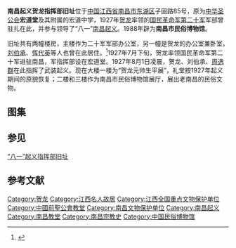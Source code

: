 {{文物保护单位
|级别 = 全国
|名称 =“八一”起义指挥部旧址
|子项 = 贺龙指挥部
|图片 = [[File:Nanchang_He_Long_Zhihuibu_Jiuzhi_20120627-02.jpg|240px]]
|所在 = [[江西省|江西省]][[南昌市|南昌市]]
|坐标 = {{coord|28|40|59|N|115|52|49|E|display=inline,title|scale:10000}}
|分类 = 革命遗址及革命纪念建筑物
|时代 = 1927年
|编号 = [[第一批全国重点文物保护单位|第一批]]第13项
|登录 = 1961年3月4日
}}

'''南昌起义贺龙指挥部旧址'''位于[[中华人民共和国|中国]][[江西省|江西省]][[南昌市|南昌市]][[东湖区|东湖区]]子固路85号，原为[[中华圣公会|中华圣公会]]'''宏道堂'''及其附属的宏道中学，1927年[[贺龙|贺龙]]率领的[[国民革命军第二十军|国民革命军第二十军]]军部曾驻扎在此，并参与领导了“八一”[[南昌起义|南昌起义]]。1988年辟为'''南昌市民俗博物馆'''。

旧址共有两幢楼房，主楼作为二十军军部办公室，另一幢是贺龙的办公室兼卧室，[[刘伯承|刘伯承]]、[[恽代英|恽代英]]等人也曾在此居住。<ref>{{Cite web |url=http://www.jx.xinhuanet.com/mssd/2003-03/26/content_335433.htm |title=贺龙第二十军指挥部旧址 |accessdate=2012-07-20 |archive-date=2012-05-21 |archive-url=https://web.archive.org/web/20120521022955/http://www.jx.xinhuanet.com/mssd/2003-03/26/content_335433.htm |dead-url=no }}</ref>1927年7月下旬，贺龙率领国民革命军第二十军进驻南昌，军指挥部设在宏道堂。1927年8月1日凌晨，贺龙、刘伯承、[[周逸群|周逸群]]在此指挥了武装起义。现在大楼一楼为“贺龙元帅生平展”，礼堂按1927年起义期间的原貌恢复；二楼和三楼作为南昌市民俗博物馆展厅，展出老南昌的民俗文物。

== 图集 ==
{{Gallery
|title=
|footer=
|width=300
|height=
|lines=1
|File:江西大旅社 20191016 145345.jpg|南昌起义贺龙指挥部旧址
|File:Nanchang He Long Zhihuibu Jiuzhi 20120627-11.jpg|主楼高三层
|File:Nanchang He Long Zhihuibu Jiuzhi 20120627-08.jpg|“宏毅道成”
|File:Nanchang He Long Zhihuibu Jiuzhi 20120627-05.jpg|礼堂，按1927年原貌恢复
|File:Nanchang He Long Zhihuibu Jiuzhi 20120627-03.jpg|一楼室内的贺龙元帅生平展
}}

==参见==
[[“八一”起义指挥部旧址|“八一”起义指挥部旧址]]

==参考文献==
{{commonscat|Site of He Long's Headquarters of Nanchang Uprising}}
{{Reflist}}

{{老南昌}}
{{江西全国重点文物保护单位}}
[[Category:贺龙|Category:贺龙]]
[[Category:江西名人故居|Category:江西名人故居]]
[[Category:江西全国重点文物保护单位|Category:江西全国重点文物保护单位]]
[[Category:中國前聖公會教堂|Category:中國前聖公會教堂]]
[[Category:南昌文物保护单位|Category:南昌文物保护单位]]
[[Category:南昌起义|Category:南昌起义]]
[[Category:南昌教堂|Category:南昌教堂]]
[[Category:南昌宗教史|Category:南昌宗教史]]
[[Category:中国民俗博物馆|Category:中国民俗博物馆]]